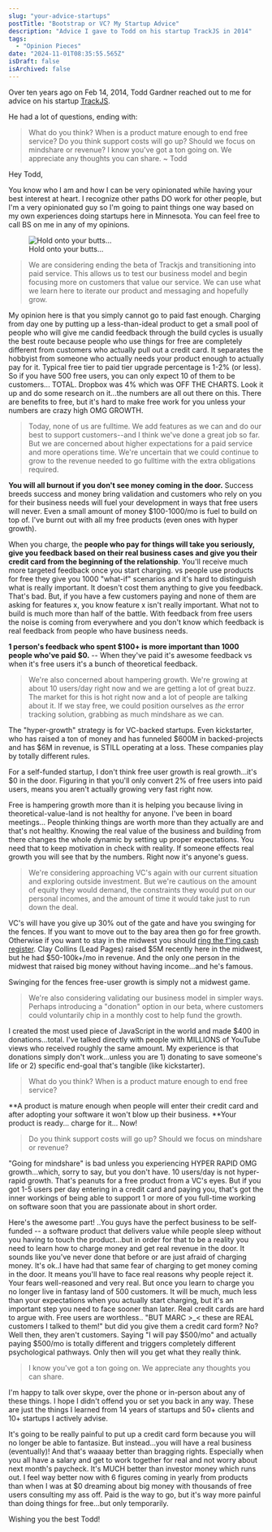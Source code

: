 ```yaml
---
slug: "your-advice-startups"
postTitle: "Bootstrap or VC? My Startup Advice"
description: "Advice I gave to Todd on his startup TrackJS in 2014"
tags:
  - "Opinion Pieces"
date: "2024-11-01T08:35:55.565Z"
isDraft: false
isArchived: false
---
```



Over ten years ago on Feb 14, 2014, Todd Gardner reached out to me for advice on his startup [TrackJS](https://trackjs.com/).

He had a lot of questions, ending with:

> What do you think? When is a product mature enough to end free service? Do you think support costs will go up? Should we focus on mindshare or revenue? I know you've got a ton going on. We appreciate any thoughts you can share. ~ Todd

Hey Todd,

You know who I am and how I can be very opinionated while having your best interest at heart. I recognize other paths DO work for other people, but I'm a very opinionated guy so I'm going to paint things one way based on my own experiences doing startups here in Minnesota. You can feel free to call BS on me in any of my opinions.

<figure>
  <Image src={import("./_jurassic-park.jpg")} alt="Hold onto your butts..." />
  <figcaption>Hold onto your butts...</figcaption>
</figure>

> We are considering ending the beta of Trackjs and transitioning into paid service. This allows us to test our business model and begin focusing more on customers that value our service. We can use what we learn here to iterate our product and messaging and hopefully grow.

My opinion here is that you simply cannot go to paid fast enough. Charging from day one by putting up a less-than-ideal product to get a small pool of people who will give me candid feedback through the build cycles is usually the best route because people who use things for free are completely different from customers who actually pull out a credit card. It separates the hobbyist from someone who actually needs your product enough to actually pay for it. Typical free tier to paid tier upgrade percentage is 1-2% (or less). So if you have 500 free users, you can only expect 10 of them to be customers... TOTAL. Dropbox was 4% which was OFF THE CHARTS. Look it up and do some research on it...the numbers are all out there on this. There are benefits to free, but it's hard to make free work for you unless your numbers are crazy high OMG GROWTH.

> Today, none of us are fulltime. We add features as we can and do our best to support customers--and I think we've done a great job so far. But we are concerned about higher expectations for a paid service and more operations time. We're uncertain that we could continue to grow to the revenue needed to go fulltime with the extra obligations required.

**You will all burnout if you don't see money coming in the door.** Success breeds success and money bring validation and customers who rely on you for their business needs will fuel your development in ways that free users will never. Even a small amount of money $100-1000/mo is fuel to build on top of. I've burnt out with all my free products (even ones with hyper growth).

When you charge, the **people who pay for things will take you seriously, give you feedback based on their real business cases and give you their credit card from the beginning of the relationship**. You'll receive much more targeted feedback once you start charging. vs people use products for free they give you 1000 "what-if" scenarios and it's hard to distinguish what is really important. It doesn't cost them anything to give you feedback. That's bad. But, if you have a few customers paying and none of them are asking for features x, you know feature x isn't really important. What not to build is much more than half of the battle. With feedback from free users the noise is coming from everywhere and you don't know which feedback is real feedback from people who have business needs.

**1 person's feedback who spent $100+ is more important than 1000 people who've paid $0.** -- When they've paid it's awesome feedback vs when it's free users it's a bunch of theoretical feedback.

> We're also concerned about hampering growth. We're growing at about 10 users/day right now and we are getting a lot of great buzz. The market for this is hot right now and a lot of people are talking about it. If we stay free, we could position ourselves as _the_ error tracking solution, grabbing as much mindshare as we can.

The "hyper-growth" strategy is for VC-backed startups. Even kickstarter, who has raised a ton of money and has funneled $600M in backed-projects and has $6M in revenue, is STILL operating at a loss. These companies play by totally different rules.

For a self-funded startup, I don't think free user growth is real growth...it's $0 in the door. Figuring in that you'll only convert 2% of free users into paid users, means you aren't actually growing very fast right now.

Free is hampering growth more than it is helping you because living in theoretical-value-land is not healthy for anyone. I've been in board meetings... People thinking things are worth more than they actually are and that's not healthy. Knowing the real value of the business and building from there changes the whole dynamic by setting up proper expectations. You need that to keep motivation in check with reality. If someone effects real growth you will see that by the numbers. Right now it's anyone's guess.

> We're considering approaching VC's again with our current situation and exploring outside investment. But we're cautious on the amount of equity they would demand, the constraints they would put on our personal incomes, and the amount of time it would take just to run down the deal.

VC's will have you give up 30% out of the gate and have you swinging for the fences. If you want to move out to the bay area then go for free growth. Otherwise if you want to stay in the midwest you should [ring the f'ing cash register](https://www.inc.com/mark-suster/ring-the-cash-register.html). Clay Collins (Lead Pages) raised $5M recently here in the midwest, but he had $50-100k+/mo in revenue. And the only one person in the midwest that raised big money without having income...and he's famous.

Swinging for the fences free-user growth is simply not a midwest game.

> We're also considering validating our business model in simpler ways. Perhaps introducing a "donation" option in our beta, where customers could voluntarily chip in a monthly cost to help fund the growth.

I created the most used piece of JavaScript in the world and made $400 in donations...total. I've talked directly with people with MILLIONS of YouTube views who received roughly the same amount. My experience is that donations simply don't work...unless you are 1) donating to save someone's life or 2) specific end-goal that's tangible (like kickstarter).

> What do you think? When is a product mature enough to end free service?

**A product is mature enough when people will enter their credit card and after adopting your software it won't blow up their business. **Your product is ready... charge for it... Now!

> Do you think support costs will go up? Should we focus on mindshare or revenue?

"Going for mindshare" is bad unless you experiencing HYPER RAPID OMG growth...which, sorry to say, but you don't have. 10 users/day is not hyper-rapid growth. That's peanuts for a free product from a VC's eyes. But if you got 1-5 users per day entering in a credit card and paying you, that's got the inner workings of being able to support 1 or more of you full-time working on software soon that you are passionate about in short order.

Here's the awesome part! ..You guys have the perfect business to be self-funded -- a software product that delivers value while people sleep without you having to touch the product...but in order for that to be a reality you need to learn how to charge money and get real revenue in the door. It sounds like you've never done that before or are just afraid of charging money. It's ok..I have had that same fear of charging to get money coming in the door. It means you'll have to face real reasons why people reject it. Your fears well-reasoned and very real. But once you learn to charge you no longer live in fantasy land of 500 customers. It will be much, much less than your expectations when you actually start charging, but it's an important step you need to face sooner than later. Real credit cards are hard to argue with. Free users are worthless.. "BUT MARC >\_< these are REAL customers I talked to them!" but did you give them a credit card form? No? Well then, they aren't customers. Saying "I will pay $500/mo" and actually paying $500/mo is totally different and triggers completely different psychological pathways. Only then will you get what they really think.

> I know you've got a ton going on. We appreciate any thoughts you can share.

I'm happy to talk over skype, over the phone or in-person about any of these things. I hope I didn't offend you or set you back in any way. These are just the things I learned from 14 years of startups and 50+ clients and 10+ startups I actively advise.

It's going to be really painful to put up a credit card form because you will no longer be able to fantasize. But instead...you will have a real business (eventually)! And that's waaaay better than bragging rights. Especially when you all have a salary and get to work together for real and not worry about next month's paycheck. It's MUCH better than investor money which runs out. I feel way better now with 6 figures coming in yearly from products than when I was at $0 dreaming about big money with thousands of free users consulting my ass off. Paid is the way to go, but it's way more painful than doing things for free...but only temporarily.

Wishing you the best Todd!
